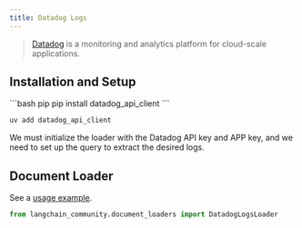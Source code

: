 ```yaml
---
title: Datadog Logs
---
```


>[Datadog](https://www.datadoghq.com/) is a monitoring and analytics platform for cloud-scale applications.

## Installation and Setup

<CodeGroup>
```bash pip
pip install datadog_api_client
```

```bash uv
uv add datadog_api_client
```
</CodeGroup>

We must initialize the loader with the Datadog API key and APP key, and we need to set up the query to extract the desired logs.

## Document Loader

See a [usage example](/oss/python/integrations/document_loaders/datadog_logs).

```python
from langchain_community.document_loaders import DatadogLogsLoader
```
